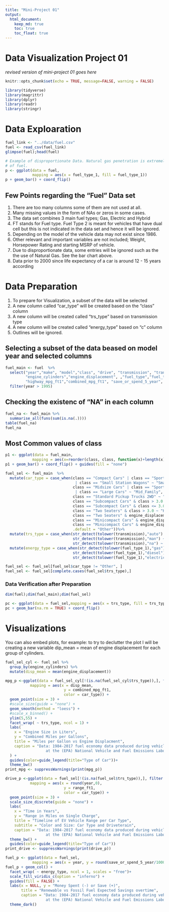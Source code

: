 ```yaml
---
title: "Mini-Project 01"
output: 
  html_document:
    keep_md: true
    toc: true
    toc_float: true
---
```


# Data Visualization Project 01

_revised version of mini-project 01 goes here_


```r
knitr::opts_chunk$set(echo = TRUE, message=FALSE, warning = FALSE)
```


```r
library(tidyverse)
library(magrittr)
library(dplyr)
library(readr)
library(stringr)
```

# Data Exploaration

```r
fuel_link <- "../data/fuel.csv"
fuel <- read_csv(fuel_link)
glimpse(fuel);head(fuel)
```


```r
# Example of disproportionate Data. Natural gas penetration is extremely low compared to other sources
# of fuel.
p <- ggplot(data = fuel,
            mapping = aes(x = fuel_type_1, fill = fuel_type_1))
p + geom_bar() + coord_flip()

```



## Few Points regarding the "Fuel" Data set
1. There are too many columns some of them are not used at all.
2. Many missing values in the form of NAs or zeros in some cases.
3. The data set combines 3 main fuel types; Gas, Electric and Hybrid
4. FT stands for Fuel type. Fuel Type 2 is meant for vehicles that have dual cell but this is not
   indicated in the data set and hence it will be ignored.
5. Depending on the model of the vehicle data may not exist since 1986.
6. Other relevant and important variables are not included; Weight, Horsepower Rating and starting MSRP of 
   vehicle.
7. Due to disproportionate data, some entries will be ignored such as the the use of Natural Gas. See the      bar chart above.
8. Data prior to 2000 since life expectancy of a car is around 12 - 15 years according 


# Data Preparation
1. To prepare for Visualization, a subset of the data will be selected 
2. A new column called "car_type" will be created based on the "class" column
3. A new column will be created called "trs_type" based on transmission type
4. A new column will be created called "energy_type" based on "c" column
5. Outlines will be ignored.



## Selecting a subset of the data beased on model year and selected columns
```r
fuel_main <- fuel  %>% 
  select("year","make", "model","class", "drive", "transmission", "transmission_type",
         "engine_cylinders","engine_displacement", ,"fuel_type","fuel_type_1","city_mpg_ft1",
         "highway_mpg_ft1","combined_mpg_ft1", "save_or_spend_5_year", "range_ft1") %>%
  filter(year > 1995)

```



## Checking the existenc of "NA" in each column
```r
fuel_na <- fuel_main %>%
  summarise_all(funs(sum(is.na(.))))
table(fuel_na)
fuel_na
```

## Most Common values of class
```r
p1 <- ggplot(data = fuel_main,
            mapping = aes(x=reorder(class, class, function(x)+length(x)), fill = class))
p1 + geom_bar() + coord_flip() + guides(fill = "none")

```



```r
fuel_sel <- fuel_main  %>%
  mutate(car_type = case_when(class == "Compact Cars" | class == "Sport Utility Vehicle - 2WD"
                               | class == "Small Station Wagons" ~ "Small_Family",
                              class == "Midsize Cars" | class == "Sport Utility Vehicle - 4WD"
                               | class == "Large Cars" ~ "Mid_Family",
                              class == "Standard Pickup Trucks 2WD" ~ "Work",
                              class == "Subcompact Cars" & class > 3.0 ~ "High_PRF",
                              class == "Subcompact Cars" & class <= 3.0 ~ "Small_Family",
                              class == "Two Seaters" & class > 3.0 ~ "High_PRF",
                              class == "Two Seaters" & engine_displacement <= 3.0 ~ "Small_Family",
                              class == "Minicompact Cars" & engine_displacement > 3.0 ~ "High_PRF",
                              class == "Minicompact Cars" & engine_displacement <= 3.0 ~ "Small_Family",
                              .default = "Other"))%>%
  mutate(trs_type = case_when(str_detect(tolower(transmission),"auto") ~ "Automatic",
                              str_detect(tolower(transmission),"man") ~ "Manual",
                              str_detect(tolower(transmission),"na") ~ "Automatic")) %>%
  mutate(energy_type = case_when(str_detect(tolower(fuel_type_1),"gas") ~ "Fossil",
                              str_detect(tolower(fuel_type_1),"diesel") ~ "Fossil",
                              str_detect(tolower(fuel_type_1),"electricity") ~ "Renewable"))

```


```r
fuel_sel <- fuel_sel[fuel_sel$car_type != "Other", ]
fuel_sel <- fuel_sel[complete.cases(fuel_sel$trs_type),]
```

### Data Verification after Preparation

```r
dim(fuel);dim(fuel_main);dim(fuel_sel)
```


```r
pc <- ggplot(data = fuel_sel,mapping = aes(x = trs_type, fill = trs_type))
pc + geom_bar(na.rm = TRUE) + coord_flip()

```


# Visualizations

You can also embed plots, for example:
to try to declutter the plot I will be creating a new variable dip_mean = mean of engine displacement for each group of cylinders.

```r
fuel_sel_cyl <- fuel_sel %>%
  group_by(engine_cylinders) %>%
  mutate(disp_mean = mean(engine_displacement))
```


```r
       
mpg_p <-ggplot(data = fuel_sel_cyl[!(is.na(fuel_sel_cyl$trs_type)),], filter (fuel_sel_cyl,energy_type %in% c("Fossil")),
           mapping = aes(x = disp_mean,
                          y = combined_mpg_ft1,
                          color = car_type)) + 
  geom_point(size = 3) +
  #scale_size(guide = "none") +
  geom_smooth(method = "loess") +
  #scale_x_binned() +
  ylim(5,55) + 
  facet_wrap( ~ trs_type, ncol = 1) +
  labs(
    x = "Engine Size in Liters",
    y = "Combined Miles per Gallons",
    title = "Miles per Gallon vs Engine Displacment",
    caption = "Data: 1984-2017 fuel economy data produced during vehicle testing
                  at the (EPA) National Vehicle and Fuel Emissions Laboratory."
  ) + 
  guides(color=guide_legend(title="Type of Car"))+ 
  theme_bw()
print_mpg <- suppressWarnings(print(mpg_p))
```



```r
drive_p <-ggplot(data = fuel_sel[!(is.na(fuel_sel$trs_type)),], filter (fuel_sel,energy_type %in% c("electricity")),
           mapping = aes(x = round(year,0),
                          y = range_ft1,
                          color = car_type)) + 
  geom_point(size = 3) +
  scale_size_discrete(guide = "none") +
  labs(
    x = "Time in Years",
    y = "Range in Miles on Single Charge",
    title = "Timeline of EV Vehicle Range per Car Type",
    subtitle = "Color and Size: Car Type and Driveterain",
    caption = "Data: 1984-2017 fuel economy data produced during vehicle testing
                  at the (EPA) National Vehicle and Fuel Emissions Laboratory.")+
  theme_bw() +
  guides(color=guide_legend(title="Type of Car")) 
print_drive <- suppressWarnings(print(drive_p))


```


```r

fuel_p <- ggplot(data = fuel_sel,
            mapping = aes(x = year, y = round(save_or_spend_5_year/1000,0), fill = save_or_spend_5_year))
fuel_p + geom_col() + 
  facet_wrap( ~ energy_type, ncol = 1, scales = "free")+
  scale_fill_viridis_c(option = "inferno") +
  guides(fill = FALSE) +
  labs(x = NULL, y = "Money Spent (-) or Save (+)",
       title = "Renewable vs Fossil Fuel Expected Savings overtime",
       caption = "Data: 1984-2017 fuel economy data produced during vehicle testing
                  at the (EPA) National Vehicle and Fuel Emissions Laboratory.") +
  theme_dark()
```




